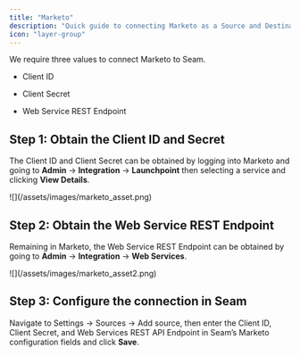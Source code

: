 ```yaml
---
title: "Marketo"
description: "Quick guide to connecting Marketo as a Source and Destination."
icon: "layer-group"
---
```


We require three values to connect Marketo to Seam.

* Client ID

* Client Secret

* Web Service REST Endpoint

## Step 1: Obtain the Client ID and Secret

The Client ID and Client Secret can be obtained by logging into Marketo and going to **Admin** → **Integration** → **Launchpoint** then selecting a service and clicking **View Details**.

<Frame as="div">
  ![](/assets/images/marketo_asset.png)
</Frame>

## Step 2: Obtain the Web Service REST Endpoint

Remaining in Marketo, the Web Service REST Endpoint can be obtained by going to **Admin** → **Integration** → **Web Services**.

<Frame as="div">
  ![](/assets/images/marketo_asset2.png)
</Frame>

## Step 3: Configure the connection in Seam

Navigate to Settings → Sources → Add source, then enter the Client ID, Client Secret, and Web Services REST API Endpoint in Seam’s Marketo configuration fields and click **Save**.
